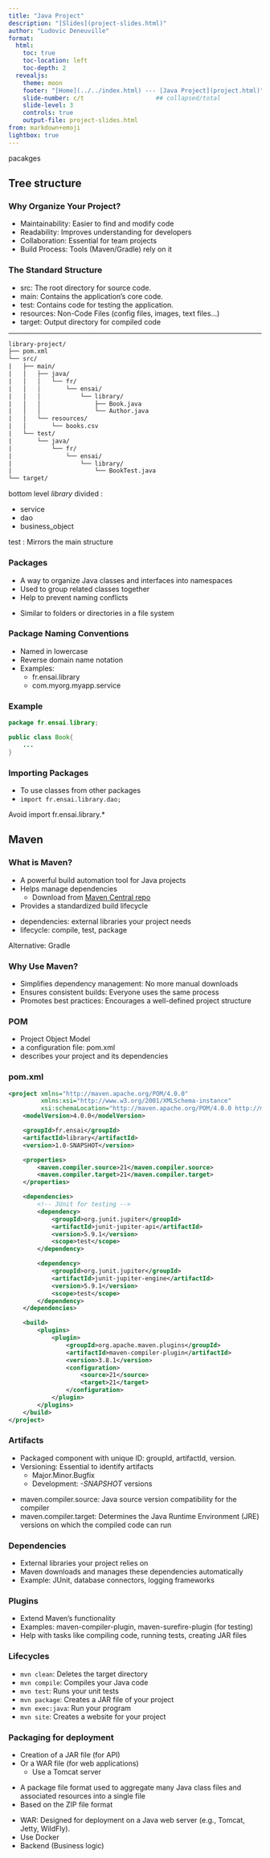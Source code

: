 ```yaml
---
title: "Java Project"
description: "[Slides](project-slides.html)"
author: "Ludovic Deneuville"
format: 
  html:
    toc: true
    toc-location: left
    toc-depth: 2
  revealjs:
    theme: moon
    footer: "[Home](../../index.html) --- [Java Project](project.html)"
    slide-number: c/t                    ## collapsed/total
    slide-level: 3
    controls: true
    output-file: project-slides.html
from: markdown+emoji
lightbox: true
---
```


pacakges


## Tree structure

### Why Organize Your Project?

- Maintainability: Easier to find and modify code
- Readability: Improves understanding for developers
- Collaboration: Essential for team projects
- Build Process: Tools (Maven/Gradle) rely on it

### The Standard Structure

- src: The root directory for source code.
- main: Contains the application's core code.
- test: Contains code for testing the application.
- resources: Non-Code Files (config files, images, text files...)
- target: Output directory for compiled code

---

```.txt
library-project/
├── pom.xml
└── src/
|   ├── main/
|   │   ├── java/
|   │   │   └── fr/
|   │   │       └── ensai/
|   │   │           └── library/
|   │   │               ├── Book.java
|   │   │               └── Author.java
|   │   └── resources/
|   │       └── books.csv
|   └── test/
|       └── java/
|           └── fr/
|               └── ensai/
|                   └── library/
|                       └── BookTest.java
└── target/
```

:::{.notes}
bottom level *library* divided :

- service
- dao
- business_object

test : Mirrors the main structure
:::

### Packages

- A way to organize Java classes and interfaces into namespaces
- Used to group related classes together
- Help to prevent naming conflicts


:::{.notes}
- Similar to folders or directories in a file system
:::


### Package Naming Conventions

- Named in lowercase
- Reverse domain name notation
- Examples:
  - fr.ensai.library
  - com.myorg.myapp.service

### Example

```.java
package fr.ensai.library;

public class Book{
    ...
}
```

### Importing Packages

- To use classes from other packages
- `import fr.ensai.library.dao;`

:::{.notes}
Avoid import fr.ensai.library.*
:::

## Maven

### What is Maven?

- A powerful build automation tool for Java projects
- Helps manage dependencies
  - Download from [Maven Central repo](https://mvnrepository.com/repos/central){tagret="_blank"}
- Provides a standardized build lifecycle

:::{.notes}
- dependencies: external libraries your project needs
- lifecycle: compile, test, package

Alternative: Gradle
:::

### Why Use Maven?

- Simplifies dependency management: No more manual downloads
- Ensures consistent builds: Everyone uses the same process
- Promotes best practices: Encourages a well-defined project structure

### POM

- Project Object Model
- a configuration file: pom.xml
- describes your project and its dependencies

### pom.xml

```.xml
<project xmlns="http://maven.apache.org/POM/4.0.0"
         xmlns:xsi="http://www.w3.org/2001/XMLSchema-instance"
         xsi:schemaLocation="http://maven.apache.org/POM/4.0.0 http://maven.apache.org/xsd/maven-4.0.0.xsd">
    <modelVersion>4.0.0</modelVersion>

    <groupId>fr.ensai</groupId>
    <artifactId>library</artifactId>
    <version>1.0-SNAPSHOT</version>

    <properties>
        <maven.compiler.source>21</maven.compiler.source>
        <maven.compiler.target>21</maven.compiler.target>
    </properties>

    <dependencies>
        <!-- JUnit for testing -->
        <dependency>
            <groupId>org.junit.jupiter</groupId>
            <artifactId>junit-jupiter-api</artifactId>
            <version>5.9.1</version>
            <scope>test</scope>
        </dependency>

        <dependency>
            <groupId>org.junit.jupiter</groupId>
            <artifactId>junit-jupiter-engine</artifactId>
            <version>5.9.1</version>
            <scope>test</scope>
        </dependency>
    </dependencies>

    <build>
        <plugins>
            <plugin>
                <groupId>org.apache.maven.plugins</groupId>
                <artifactId>maven-compiler-plugin</artifactId>
                <version>3.8.1</version>
                <configuration>
                    <source>21</source>
                    <target>21</target>
                </configuration>
            </plugin>
        </plugins>
    </build>
</project>
```

### Artifacts

- Packaged component with unique ID: groupId, artifactId, version.
- Versioning: Essential to identify artifacts
  - Major.Minor.Bugfix
  - Development: *-SNAPSHOT* versions

:::{.notes}

- maven.compiler.source: Java source version compatibility for the compiler
- maven.compiler.target: Determines the Java Runtime Environment (JRE) versions on which the compiled code can run
:::

### Dependencies

- External libraries your project relies on
- Maven downloads and manages these dependencies automatically
- Example: JUnit, database connectors, logging frameworks

### Plugins

- Extend Maven's functionality
- Examples: maven-compiler-plugin, maven-surefire-plugin (for testing)
- Help with tasks like compiling code, running tests, creating JAR files


### Lifecycles

- `mvn clean`: Deletes the target directory
- `mvn compile`: Compiles your Java code
- `mvn test`: Runs your unit tests
- `mvn package`: Creates a JAR file of your project
- `mvn exec:java`: Run your program
- `mvn site`: Creates a website for your project


### Packaging for deployment

- Creation of a JAR file (for API)
- Or a WAR file (for web applications)
  - Use a Tomcat server

::: {.callout-note title="JAR file"}
- A package file format used to aggregate many Java class files and associated resources into a single file
- Based on the ZIP file format
:::

:::{.notes}
- WAR: Designed for deployment on a Java web server (e.g., Tomcat, Jetty, WildFly).
- Use Docker
- Backend (Business logic)
:::

